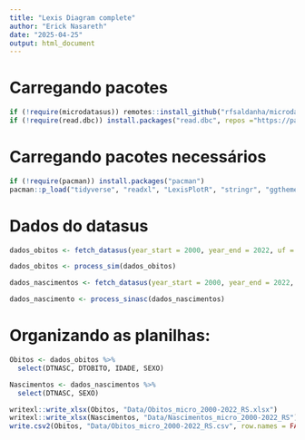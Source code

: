 ```yaml
---
title: "Lexis Diagram complete"
author: "Erick Nasareth"
date: "2025-04-25"
output: html_document
---
```


# Carregando pacotes

```r
if (!require(microdatasus)) remotes::install_github("rfsaldanha/microdatasus")
if (!require(read.dbc)) install.packages("read.dbc", repos ="https://packagemanager.posit.co/cran/2024-07-05")

```

# Carregando pacotes necessários

```r
if (!require(pacman)) install.packages("pacman")
pacman::p_load("tidyverse", "readxl", "LexisPlotR", "stringr", "ggthemes", "microdatasus", "writexl")

```

# Dados do datasus

```r
dados_obitos <- fetch_datasus(year_start = 2000, year_end = 2022, uf = "RS", information_system = "SIM-DO")

```


```r
dados_obitos <- process_sim(dados_obitos)
```


```r
dados_nascimentos <- fetch_datasus(year_start = 2000, year_end = 2022, uf = "RS", information_system = "SINASC")
```

```r
dados_nascimento <- process_sinasc(dados_nascimentos)
```



# Organizando as planilhas:

```r
Obitos <- dados_obitos %>%
  select(DTNASC, DTOBITO, IDADE, SEXO)

Nascimentos <- dados_nascimentos %>%
  select(DTNASC, SEXO)
```


```r

writexl::write_xlsx(Obitos, "Data/Obitos_micro_2000-2022_RS.xlsx")
writexl::write_xlsx(Nascimentos, "Data/Nascimentos_micro_2000-2022_RS")
write.csv2(Obitos, "Data/Obitos_micro_2000-2022_RS.csv", row.names = FALSE)

```





